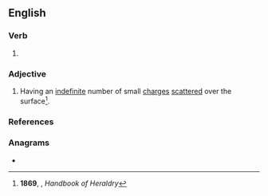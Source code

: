 ==English==

===Verb===
{{head|en|verb form}}

# {{en-past of|asperse}}

===Adjective===
{{en-adj}}

# {{lb|en|heraldry}} Having an [[indefinite]] number of small [[charge]]s [[scatter]]ed over the surface<ref>'''1869''', {{w|John Edwin Cussans}}, ''Handbook of Heraldry''</ref>.

===References===
<references/>

===Anagrams===
* {{anagrams|en|a=adeeprss|preassed|repassed|respades}}